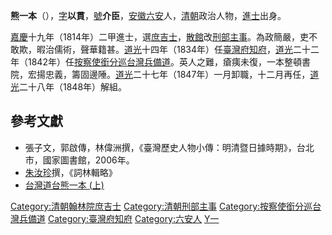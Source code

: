 '''熊一本'''（{{bd|1778年||1853年|catIdx=X熊}}），[[表字|字]]'''以貫'''，[[號|號]]'''介臣'''，[[安徽|安徽]][[六安|六安]]人，[[清朝|清朝]]政治人物，[[進士|進士]]出身。

[[嘉慶|嘉慶]]十九年（1814年）二甲進士，選[[庶吉士|庶吉士]]，[[散館|散館]]改[[刑部|刑部]][[主事|主事]]。為政簡嚴，吏不敢欺，暇治儒術，聲華籍甚。[[道光|道光]]十四年（1834年）任[[臺灣府知府|臺灣府知府]]，[[道光|道光]]二十二年（1842年）任[[按察使銜分巡台灣兵備道|按察使銜分巡台灣兵備道]]。英人之難，瘡痍未復，一本整頓書院，宏揚忠義，籌固邊陲。[[道光|道光]]二十七年（1847年）一月卸職，十二月再任，[[道光|道光]]二十八年（1848年）解組。

==參考文獻==
*張子文，郭啟傳，林偉洲撰，《臺灣歷史人物小傳：明清暨日據時期》，台北市，國家圖書館，2006年。
*[[朱汝珍|朱汝珍]]撰，《詞林輯略》
*[http://mag.udn.com/mag/newsstand/storypage.jsp?f_ART_ID=140912 台灣道台熊一本 (上)]

{{start box}}
{{s-off}}
{{s-before|[[周彥|周彥]]}}
{{s-title|[[台灣府知府|台灣府知府]]|1834年上任}}
{{s-after|[[仝卜年|仝卜年]]}}
{{s-before|[[周凱_(清朝)|周凱]]}}
{{s-title|[[按察使銜分巡台灣兵備道|按察使銜分巡台灣兵備道]]|1837年上任}}
{{s-after|[[沈汝瀚|沈汝瀚]]}}
{{s-before|[[姚瑩|姚瑩]]}}
{{s-title|[[按察使銜分巡台灣兵備道|按察使銜分巡台灣兵備道]]|1843年上任}}
{{s-after|[[仝卜年|仝卜年]]}}
{{s-before|[[仝卜年|仝卜年]]}}
{{s-title|[[按察使銜分巡台灣兵備道|按察使銜分巡台灣兵備道]]|1847年上任}}
{{s-after|[[徐宗幹|徐宗幹]]}}
{{end box}}
{{臺灣統治者}}
{{嘉慶十九年甲戌科殿試金榜}}

{{DEFAULTSORT:Xiong熊}}
[[Category:清朝翰林院庶吉士|Category:清朝翰林院庶吉士]]
[[Category:清朝刑部主事|Category:清朝刑部主事]]
[[Category:按察使銜分巡台灣兵備道|Category:按察使銜分巡台灣兵備道]]
[[Category:臺灣府知府|Category:臺灣府知府]]
[[Category:六安人|Category:六安人]]
[[Category:熊姓|Y一]]